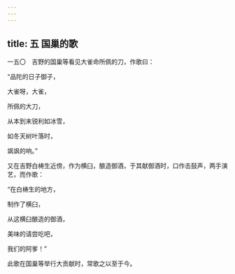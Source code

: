 ```yaml
---
---
---
```

title: 五 国巢的歌
---




一五〇　吉野的国巢等看见大雀命所佩的刀，作歌曰：

“品陀的日子御子，

大雀呀，大雀，

所佩的大刀，

从本到末锐利如冰雪，

如冬天树叶落时，

飒飒的响。”

又在吉野白梼生近傍，作为横臼，酿造御酒，于其献御酒时，口作击鼓声，两手演艺，而作歌：

“在白梼生的地方，

制作了横臼，

从这横臼酿造的御酒，

美味的请尝吃吧，

我们的阿爹！”

此歌在国巢等举行大贡献时，常歌之以至于今。